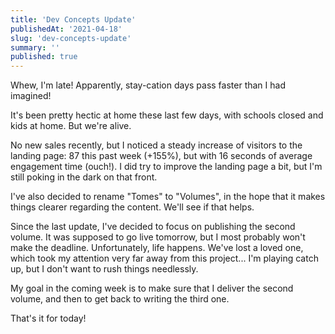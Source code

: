 ```yaml
---
title: 'Dev Concepts Update'
publishedAt: '2021-04-18'
slug: 'dev-concepts-update'
summary: ''
published: true
---
```


Whew, I'm late!
Apparently, stay-cation days pass faster than I had imagined!

It's been pretty hectic at home these last few days, with schools closed and kids at home. But we're alive.

No new sales recently, but I noticed a steady increase of visitors to the landing page: 87 this past week (+155%), but with 16 seconds of average engagement time (ouch!). I did try to improve the landing page a bit, but I'm still poking in the dark on that front.

I've also decided to rename "Tomes" to "Volumes", in the hope that it makes things clearer regarding the content. We'll see if that helps.

Since the last update, I've decided to focus on publishing the second volume. It was supposed to go live tomorrow, but I most probably won't make the deadline. Unfortunately, life happens. We've lost a loved one, which took my attention very far away from this project... I'm playing catch up, but I don't want to rush things needlessly.

My goal in the coming week is to make sure that I deliver the second volume, and then to get back to writing the third one.

That's it for today!

<BlogPostSignature />

